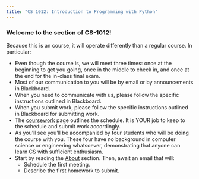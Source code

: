 ```yaml
---
title: "CS 1012: Introduction to Programming with Python"
---
```


### Welcome to the section of CS-1012!

Because this is an course, it will operate differently than a regular course. In particular:

- Even though the course is, we will meet three times: once at the beginning to get you going, once in the middle to check in, and once at the end for the in-class final exam.
- Most of our communication to you will be by email or by announcements in Blackboard.
- When you need to communicate with us, please follow the specific instructions outlined in Blackboard.
- When you submit work, please follow the specific instructions outlined in Blackboard for submitting work.
- The [coursework](coursework.qmd) page outlines the schedule. It is YOUR job to keep to the schedule and submit work accordingly.
- As you'll see you'll be accompanied by four students who will be doing the course with you. These four have no background in computer science or engineering whatsoever, demonstrating that anyone can learn CS with sufficient enthusiasm.
- Start by reading the [About](about.qmd) section. Then, await an email that will:
    - Schedule the first meeting.
    - Describe the first homework to submit.

